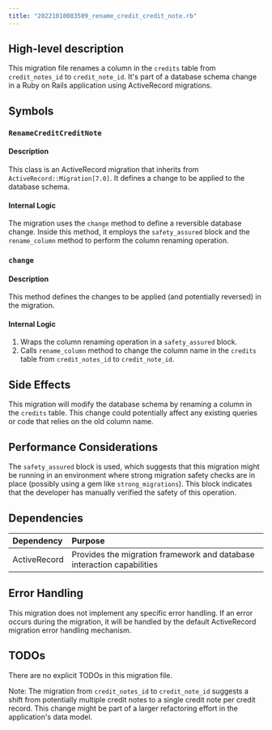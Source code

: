 ```yaml
---
title: "20221010083509_rename_credit_credit_note.rb"
---
```


## High-level description
This migration file renames a column in the `credits` table from `credit_notes_id` to `credit_note_id`. It's part of a database schema change in a Ruby on Rails application using ActiveRecord migrations.

## Symbols

### `RenameCreditCreditNote`
#### Description
This class is an ActiveRecord migration that inherits from `ActiveRecord::Migration[7.0]`. It defines a change to be applied to the database schema.

#### Internal Logic
The migration uses the `change` method to define a reversible database change. Inside this method, it employs the `safety_assured` block and the `rename_column` method to perform the column renaming operation.

### `change`
#### Description
This method defines the changes to be applied (and potentially reversed) in the migration.

#### Internal Logic
1. Wraps the column renaming operation in a `safety_assured` block.
2. Calls `rename_column` method to change the column name in the `credits` table from `credit_notes_id` to `credit_note_id`.

## Side Effects
This migration will modify the database schema by renaming a column in the `credits` table. This change could potentially affect any existing queries or code that relies on the old column name.

## Performance Considerations
The `safety_assured` block is used, which suggests that this migration might be running in an environment where strong migration safety checks are in place (possibly using a gem like `strong_migrations`). This block indicates that the developer has manually verified the safety of this operation.

## Dependencies
| Dependency | Purpose |
|:-----------|:--------|
| ActiveRecord | Provides the migration framework and database interaction capabilities |

## Error Handling
This migration does not implement any specific error handling. If an error occurs during the migration, it will be handled by the default ActiveRecord migration error handling mechanism.

## TODOs
There are no explicit TODOs in this migration file.

Note: The migration from `credit_notes_id` to `credit_note_id` suggests a shift from potentially multiple credit notes to a single credit note per credit record. This change might be part of a larger refactoring effort in the application's data model.
